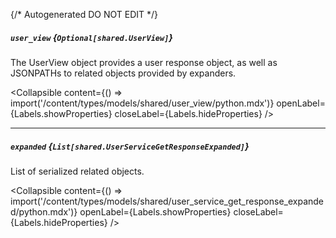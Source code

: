 {/* Autogenerated DO NOT EDIT  */}

##### `user_view` *{`Optional[shared.UserView]`}*
The UserView object provides a user response object, as well as JSONPATHs to related objects provided by expanders.

<Collapsible content={() => import('/content/types/models/shared/user_view/python.mdx')} openLabel={Labels.showProperties} closeLabel={Labels.hideProperties} />


---
##### `expanded` *{`List[shared.UserServiceGetResponseExpanded]`}*
List of serialized related objects.

<Collapsible content={() => import('/content/types/models/shared/user_service_get_response_expanded/python.mdx')} openLabel={Labels.showProperties} closeLabel={Labels.hideProperties} />



